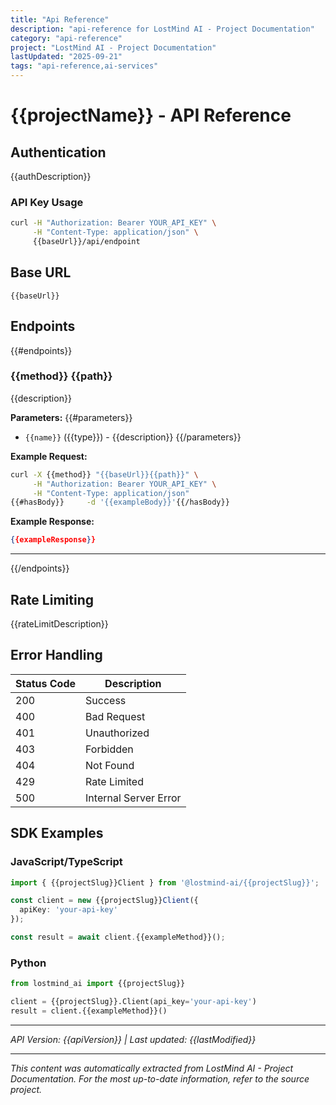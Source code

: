 ```yaml
---
title: "Api Reference"
description: "api-reference for LostMind AI - Project Documentation"
category: "api-reference"
project: "LostMind AI - Project Documentation"
lastUpdated: "2025-09-21"
tags: "api-reference,ai-services"
---
```


# {{projectName}} - API Reference

## Authentication

{{authDescription}}

### API Key Usage
```bash
curl -H "Authorization: Bearer YOUR_API_KEY" \
     -H "Content-Type: application/json" \
     {{baseUrl}}/api/endpoint
```

## Base URL

```
{{baseUrl}}
```

## Endpoints

{{#endpoints}}
### {{method}} {{path}}

{{description}}

**Parameters:**
{{#parameters}}
- `{{name}}` ({{type}}) - {{description}}
{{/parameters}}

**Example Request:**
```bash
curl -X {{method}} "{{baseUrl}}{{path}}" \
     -H "Authorization: Bearer YOUR_API_KEY" \
     -H "Content-Type: application/json"
{{#hasBody}}     -d '{{exampleBody}}'{{/hasBody}}
```

**Example Response:**
```json
{{exampleResponse}}
```

---

{{/endpoints}}

## Rate Limiting

{{rateLimitDescription}}

## Error Handling

| Status Code | Description |
|-------------|-------------|
| 200 | Success |
| 400 | Bad Request |
| 401 | Unauthorized |
| 403 | Forbidden |
| 404 | Not Found |
| 429 | Rate Limited |
| 500 | Internal Server Error |

## SDK Examples

### JavaScript/TypeScript
```typescript
import { {{projectSlug}}Client } from '@lostmind-ai/{{projectSlug}}';

const client = new {{projectSlug}}Client({
  apiKey: 'your-api-key'
});

const result = await client.{{exampleMethod}}();
```

### Python
```python
from lostmind_ai import {{projectSlug}}

client = {{projectSlug}}.Client(api_key='your-api-key')
result = client.{{exampleMethod}}()
```

---

*API Version: {{apiVersion}} | Last updated: {{lastModified}}*

---
*This content was automatically extracted from LostMind AI - Project Documentation. For the most up-to-date information, refer to the source project.*
